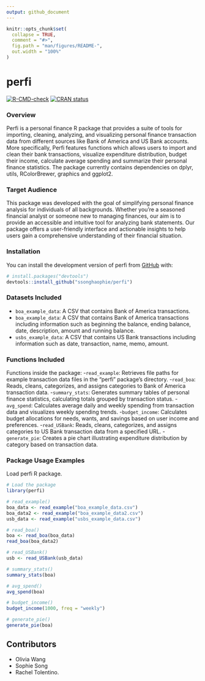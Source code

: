 ```yaml
---
output: github_document
---
```


<!-- README.md is generated from README.Rmd. Please edit that file -->

```r
knitr::opts_chunk$set(
  collapse = TRUE,
  comment = "#>",
  fig.path = "man/figures/README-",
  out.width = "100%"
)
```

# perfi

<!-- badges: start -->

[![R-CMD-check](https://github.com/ssonghaophie/perfi/actions/workflows/R-CMD-check.yaml/badge.svg)](https://github.com/ssonghaophie/perfi/actions/workflows/R-CMD-check.yaml)
[![CRAN status](https://www.r-pkg.org/badges/version/perfi)](https://CRAN.R-project.org/package=perfi)
<!-- badges: end -->

### Overview
Perfi is a personal finance R package that  provides a suite of tools for importing, cleaning, analyzing, and visualizing personal finance transaction data from different sources like Bank of America and US Bank accounts. More specifically, Perfi features functions which allows users to import and clean their bank transactions, visualize expenditure distribution, budget their income, calculate average spending and summarize their personal finance statistics. The package currently contains dependencies on dplyr, utils, RColorBrewer, graphics and ggplot2. 


### Target Audience
This package was developed with the goal of simplifying personal finance analysis for individuals of all backgrounds. Whether you're a seasoned financial analyst or someone new to managing finances, our aim is to provide an accessible and intuitive tool for analyzing bank statements. Our package offers a user-friendly interface and actionable insights to help users gain a comprehensive understanding of their financial situation.


### Installation 


You can install the development version of perfi from [GitHub](https://github.com/) with:
```r
# install.packages("devtools")
devtools::install_github("ssonghaophie/perfi")
```



### Datasets Included 
+ `boa_example_data`: A CSV that contains Bank of America transactions.
+ `boa_example_data`: A CSV that contains Bank of America transactions including information such as beginning the balance, ending balance, date, description, amount and running balance. 
+ `usbs_example_data`: A CSV that contains US Bank transactions including information such as date, transaction, name, memo, amount. 

### Functions Included

Functions inside the package:
-`read_example`: Retrieves file paths for example transaction data files in the "perfi" package's directory.
-`read_boa`: Reads, cleans, categorizes, and assigns categories to Bank of America transaction data.
-`summary_stats`: Generates summary tables of personal finance statistics, calculating totals grouped by transaction status.
-`avg_spend`: Calculates average daily and weekly spending from transaction data and visualizes weekly spending trends.
-`budget_income`: Calculates budget allocations for needs, wants, and savings based on user income and preferences.
-`read_USBank`: Reads, cleans, categorizes, and assigns categories to US Bank transaction data from a specified URL.
-`generate_pie`: Creates a pie chart illustrating expenditure distribution by category based on transaction data.


### Package Usage Examples

Load perfi R package. 

```r
# Load the package 
library(perfi)

# read_example()
boa_data <- read_example("boa_example_data.csv")
boa_data2 <- read_example("boa_example_data2.csv")
usb_data <- read_example("usbs_example_data.csv")

# read_boa()
boa <- read_boa(boa_data)
read_boa(boa_data2)

# read_USBank()
usb <- read_USBank(usb_data)

# summary_stats()
summary_stats(boa)

# avg_spend()
avg_spend(boa)

# budget_income()
budget_income(1000, freq = "weekly")

# generate_pie()
generate_pie(boa)
```

## Contributors

- Olivia Wang 
- Sophie Song
- Rachel Tolentino.



